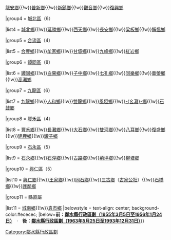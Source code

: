 {{Navbox

|name = 鄰水縣行政區劃（1956年1月24日至1963年5月25日）

|title = [[鄰水縣]]行政區劃（1956年1月24日至1963年5月25日）

|above = |image =|state = {{{state<includeonly>|collapsed</includeonly>}}}

|group1style = background: #ececec; vertical-align: text-top; text-align: center;

|group1 = 九[[區]]

|list1style = background: #ececec; vertical-align: text-top; text-align: center;

|list1 = [[鄉]]（50個鄉）

|group2 = [[城關區_(鄰水縣)|城關區]]（[[城關鎮_(鄰水縣)|城關鎮]]）

|list2 = 3個居委會

|group3 = [[柑子區]]（8）

|list3 =  [[柑子鄉_(鄰水縣)| 柑子鄉]]{{!w}}[[龍安鄉_(鄰水縣)|龍安鄉]]{{!w}}[[普新鄉]]{{!w}}[[新鎮鄉_(鄰水縣)|新鎮鄉]]{{!w}}[[觀音鄉_(鄰水縣)|觀音鄉]]{{!w}}[[復興鄉_(鄰水縣)|復興鄉]]

|group4 = [[城北區 (鄰水縣)|城北區]]（6）

|list4 =  [[城北鄉_(鄰水縣)|城北鄉]]{{!w}}[[延勝鄉]]{{!w}}[[西天鄉]]{{!w}}[[長安鄉_(鄰水縣)|長安鄉]]{{!w}}[[梁板鄉]]{{!w}}[[解慍鄉]]

|group5 = [[合流區]]（4）

|list5 =  [[合豐鄉]]{{!w}}[[牟家鄉]]{{!w}}[[甘壩鄉]]{{!w}}[[九峰鄉]]{{!w}}[[紅岩鄉_(鄰水縣)|紅岩鄉]]

|group6 = [[罈同區]]（8）

|list6 =  [[罈同鄉]]{{!w}}[[白果鄉 (鄰水縣)|白果鄉]]{{!w}}[[子中鄉]]{{!w}}[[七孔鄉]]{{!w}}[[同樂鄉_(鄰水縣)|同樂鄉]]{{!w}}[[華鎣鄉]]{{!w}}[[高灘鄉 (鄰水縣)|高灘鄉]]

|group7 = [[九龍區_(鄰水縣)|九龍區]]（6）

|list7 =  [[九龍鄉_(鄰水縣)|九龍鄉]]{{!w}}[[人和鄉 (鄰水縣)|人和鄉]]{{!w}}[[雙龍鄉 (鄰水縣)|雙龍鄉]]{{!w}}[[風埡鄉]]{{!w}}[[幺灘鄉|-{幺灘}-鄉]]{{!w}}[[石鼓鄉_(鄰水縣)|石鼓鄉]]

|group8 = [[豐禾區]]（4）

|list8 =  [[豐禾鄉]]{{!w}}[[長灘鄉_(鄰水縣)|長灘鄉]]{{!w}}[[大石鄉 (鄰水縣)|大石鄉]]{{!w}}[[雙河鄉 (鄰水縣)|雙河鄉]]{{!w}}[[八耳鄉]]{{!w}}[[復盛鄉 (鄰水縣)|復盛鄉]]{{!w}}[[建鹿鄉]]{{!w}}[[罐子鄉 (鄰水縣)|罐子鄉]]

|group9 = [[石永區]]（5）

|list9 =  [[石永鄉]]{{!w}}[[石滓鄉]]{{!w}}[[古路鄉]]{{!w}}[[荊坪鄉]]{{!w}}[[柳塘鄉]]

|group10 = [[興仁區]]（5）

|list10 =  [[興仁鄉_(鄰水縣)|興仁鄉]]{{!w}}[[王家鄉 (鄰水縣)|王家鄉]]{{!w}}[[同石鄉]]{{!w}}[[三古鄉]]（[[古家鄉|古家公社]]）{{!w}}[[石橋鄉 (鄰水縣)|石橋鄉]]{{!w}}[[護鄰鄉]]

|group11 = 縣直屬

|list11 =  [[城南鄉 (鄰水縣)|城南鄉]]{{!w}}[[袁市鄉]]
|belowstyle = text-align: center; background-color:#ececec;
|below='''前：[[Template:四川省鄰水縣行政區劃（1955年3月5日至1956年1月24日）|鄰水縣行政區劃（1955年3月5日至1956年1月24日）]]　'''·'''　後：[[Template:四川省鄰水縣行政區劃（1963年5月25日至1993年12月31日）|鄰水縣行政區劃（1963年5月25日至1993年12月31日）]]'''}}
[[Category:鄰水縣行政區劃]]
<noinclude>
[[Category:鄰水縣行政區劃| ]]
</noinclude>